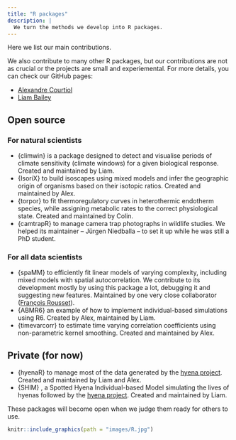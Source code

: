 ```yaml
---
title: "R packages"
description: |
  We turn the methods we develop into R packages.
---
```


<script src="js/for_toc.js"></script>

Here we list our main contributions. 

We also contribute to many other R packages, but our contributions are not as crucial or the projects are small and experiemental.
For more details, you can check our GitHub pages:

- [<i class='fa fa-github'></i> Alexandre Courtiol](https://github.com/courtiol)
- [<i class='fa fa-github'></i> Liam Bailey](https://github.com/LiamDBailey)

## Open source

### For natural scientists {#main_packages}

- {climwin} [<i class='fa fa-github'></i>](https://github.com/LiamDBailey/climwin) [<i class='fab fa-r-project'></i>](https://cran.r-project.org/web/packages/climwin/index.html) is a package designed to detect and visualise periods of climate sensitivity (climate windows) for a given biological response. Created and maintained by Liam.
- {IsoriX} [<i class='fa fa-github'></i>](https://github.com/courtiol/IsoriX) [<i class='fab fa-r-project'></i>](https://cran.r-project.org/web/packages/IsoriX/index.html) to build isoscapes using mixed models and infer the geographic origin of organisms based on their isotopic ratios. Created and maintained by Alex.
- {torpor} [<i class='fa fa-github'></i>](https://github.com/vullioud/torpor) to fit thermoregulatory curves in heterothermic endotherm species, while assigning metabolic rates to the correct physiological state. Created and maintained by Colin.
- {camtrapR} [<i class='fa fa-github'></i>](https://github.com/jniedballa/camtrapR) [<i class='fab fa-r-project'></i>](https://cran.r-project.org/web/packages/camtrapR/index.html) to manage camera trap photographs in wildlife studies. We helped its maintainer -- Jürgen Niedballa -- to set it up while he was still a PhD student.

### For all data scientists

- {spaMM} [<i class='fa fa-gitlab'></i>](https://gitlab.mbb.univ-montp2.fr/francois/spamm-ref) [<i class='fab fa-r-project'></i>](https://cran.r-project.org/web/packages/spaMM/index.html) to efficiently fit linear models of varying complexity, including mixed models with spatial autocorrelation. We contribute to its development mostly by using this package a lot, debugging it and suggesting new features. Maintained by one very close collaborator ([François Rousset](https://kimura.univ-montp2.fr/~rousset)).
- {ABMR6} [<i class='fa fa-github'></i>](https://github.com/LiamDBailey/ABMR6) an example of how to implement individual-based simulations using R6. Created by Alex, maintained by Liam.
- {timevarcorr} [<i class='fa fa-github'></i>](https://github.com/courtiol/timevarcorr) to estimate time varying correlation coefficients using non-parametric kernel smoothing. Created and maintained by Alex.

## Private (for now)

- {hyenaR} [<i class='fa fa-github'></i>](https://github.com/hyenaproject/hyenaR) to manage most of the data generated by the [hyena project](https://hyena-project.com). Created and maintained by Liam and Alex.
- {SHIM} [<i class='fa fa-github'></i>](https://github.com/hyenaproject/SHIM), a Spotted Hyena Individual-based Model simulating the lives of hyenas followed by the [hyena project](https://hyena-project.com). Created and maintained by Liam.

These packages will become open when we judge them ready for others to use.

```r
knitr::include_graphics(path = "images/R.jpg")
```
